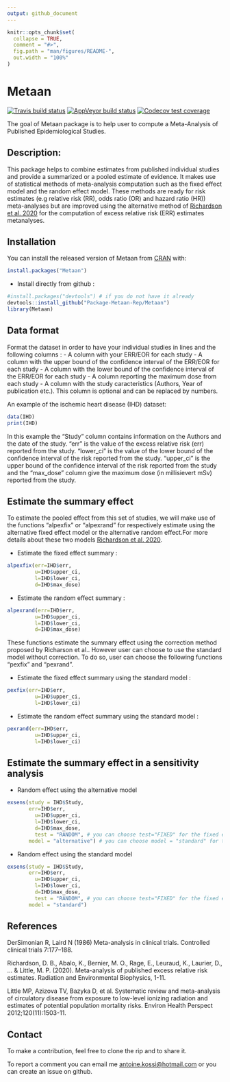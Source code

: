 ```yaml
---
output: github_document
---
```


<!-- README.md is generated from README.Rmd. Please edit that file -->

```r
knitr::opts_chunk$set(
  collapse = TRUE,
  comment = "#>",
  fig.path = "man/figures/README-",
  out.width = "100%"
)
```

# Metaan

<!-- badges: start -->
[![Travis build status](https://travis-ci.com/Package-Metaan-Rep/Metaan.svg?branch=master)](https://travis-ci.com/Package-Metaan-Rep/Metaan)
[![AppVeyor build status](https://ci.appveyor.com/api/projects/status/github/Package-Metaan-Rep/Metaan?branch=master&svg=true)](https://ci.appveyor.com/project/Package-Metaan-Rep/Metaan)
[![Codecov test coverage](https://codecov.io/gh/Package-Metaan-Rep/Metaan/branch/master/graph/badge.svg)](https://codecov.io/gh/Package-Metaan-Rep/Metaan?branch=master)
<!-- badges: end -->

The goal of Metaan package is to help user to compute a Meta-Analysis of Published Epidemiological Studies.

## Description: 
This package helps to combine estimates from published individual studies and provide a summarized or a pooled estimate of evidence. It makes use of statistical methods of meta-analysis computation such as the fixed effect model and the random effect model. These methods are ready for risk estimates (e.g relative risk (RR), odds ratio (OR) and hazard ratio (HR)) meta-analyses but are improved using the alternative method of [Richardson et al. 2020](https://link.springer.com/article/10.1007/s00411-020-00863-w) for the computation of excess relative risk (ERR) estimates metanalyses.


## Installation

You can install the released version of Metaan from [CRAN](https://CRAN.R-project.org) with:

``` r
install.packages("Metaan")
```
-  Install directly from github : 

```r
#install.packages("devtools") # if you do not have it already
devtools::install_github("Package-Metaan-Rep/Metaan")
library(Metaan)
```

## Data format

Format the dataset in order to have your individual studies in lines and the following columns :
 - A column with your ERR/EOR for each study
 - A column with the upper bound of the confidence interval of the ERR/EOR for each study
 - A column with the lower bound of the confidence interval of the ERR/EOR for each study 
 - A column reporting the maximum dose from each study
 - A column with the study caracteristics (Authors, Year of publication etc.). This column is optional and can be replaced by numbers.

An example of the ischemic heart disease (IHD) dataset: 

```r
data(IHD)
print(IHD)
```

In this example the "Study" column contains information on the Authors and the date of the study. "err" is the value of the excess relative risk (err) reported from the study. "lower_ci" is the value of the lower bound of the confidence interval of the risk reported from the study. "upper_ci" is the upper bound of the confidence interval of the risk reported from the study and the "max_dose" column give the maximum dose (in millisievert mSv) reported from the study.


## Estimate the summary effect

To estimate the pooled effect from this set of studies, we will make use of the functions "alpexfix" or "alpexrand" for respectively estimate using the alternative fixed effect model or the alternative random effect.For more details about these two models [Richardson et al. 2020](https://link.springer.com/article/10.1007/s00411-020-00863-w).

 - Estimate the fixed effect summary :
 
 
```r
alpexfix(err=IHD$err,
         u=IHD$upper_ci,
         l=IHD$lower_ci,
         d=IHD$max_dose)
```

 - Estimate the random effect summary :
 
 
```r
alpexrand(err=IHD$err,
         u=IHD$upper_ci,
         l=IHD$lower_ci,
         d=IHD$max_dose)
```

These functions estimate the summary effect using the correction method proposed by Richarson et al.. However user can choose to use the standard model without correction. To do so, user can choose the following functions "pexfix" and "pexrand".

 - Estimate the fixed effect summary using the standard model : 

```r
pexfix(err=IHD$err,
         u=IHD$upper_ci,
         l=IHD$lower_ci)
```


 - Estimate the random effect summary using the standard model : 
```r
pexrand(err=IHD$err,
         u=IHD$upper_ci,
         l=IHD$lower_ci)
```


## Estimate the summary effect in a sensitivity analysis

- Random effect using the alternative model

```r
exsens(study = IHD$Study,
       err=IHD$err,
         u=IHD$upper_ci,
         l=IHD$lower_ci,
         d=IHD$max_dose,
         test = "RANDOM", # you can choose test="FIXED" for the fixed effect model
       model = "alternative") # you can choose model = "standard" for the fixed effect model
```

- Random effect using the standard model
```r
exsens(study = IHD$Study,
       err=IHD$err,
         u=IHD$upper_ci,
         l=IHD$lower_ci,
         d=IHD$max_dose,
         test = "RANDOM", # you can choose test="FIXED" for the fixed effect model
       model = "standard")
```

## References

DerSimonian R, Laird N (1986) Meta-analysis in clinical trials. Controlled clinical trials 7:177–188.

Richardson, D. B., Abalo, K., Bernier, M. O., Rage, E., Leuraud, K., Laurier, D., ... & Little, M. P. (2020). Meta-analysis of published excess relative risk estimates. Radiation and Environmental Biophysics, 1-11.

Little MP, Azizova TV, Bazyka D, et al. Systematic review and meta-analysis of circulatory disease from exposure to low-level ionizing radiation and estimates of potential population mortality risks. Environ Health Perspect 2012;120(11):1503-11.


## Contact

To make a contribution, feel free to clone the rip and to share it.

To report a comment you can email me [antoine.kossi@hotmail.com](antoine.kossi@hotmail.com) or you can create an
issue on github.
